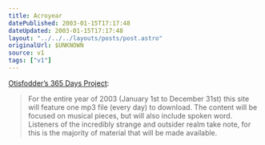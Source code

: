 ```yaml
---
title: Acroyear
datePublished: 2003-01-15T17:17:48
dateUpdated: 2003-01-15T17:17:48
layout: "../../../layouts/posts/post.astro"
originalUrl: $UNKNOWN
source: v1
tags: ["v1"]
---
```


[Otisfodder&#8217;s 365 Days Project][1]:

> For the entire year of 2003 (January 1st to December 31st) this site will feature one mp3 file (every day) to download. The content will be focused on musical pieces, but will also include spoken word. Listeners of the incredibly strange and outsider realm take note, for this is the majority of material that will be made available.

[1]: http://www.otisfodder.com/365days.html "otisfodder.com: 365 days"
